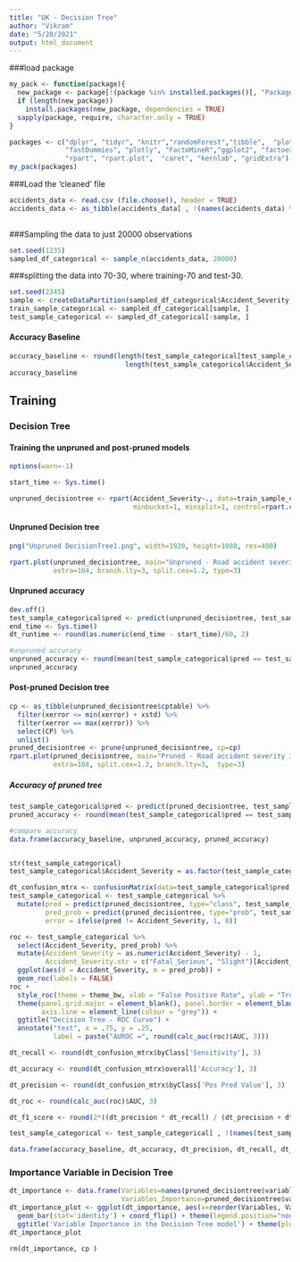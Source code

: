 ---
title: "UK - Decision Tree"
author: "Vikram"
date: "5/20/2021"
output: html_document
---

###load package
```{r message=FALSE}
my_pack <- function(package){
  new_package <- package[!(package %in% installed.packages()[, "Package"])]
  if (length(new_package)) 
    install.packages(new_package, dependencies = TRUE)
  sapply(package, require, character.only = TRUE)
}

packages <- c("dplyr", "tidyr", "knitr","randomForest","tibble",  "plotROC", "corrplot",
              "fastDummies", "plotly", "FactoMineR","ggplot2", "factoextra",
              "rpart", "rpart.plot",  "caret", "kernlab", "gridExtra")
my_pack(packages)
```


###Load the 'cleaned' file
                                                                       
```{r}
accidents_data <- read.csv (file.choose(), header = TRUE)
accidents_data <- as_tibble(accidents_data[ , !(names(accidents_data) %in% c('Accident_Index', 'Latitude',
                                                                             'Datetime','Longitude'))])
```

###Sampling the data to just 20000 observations                                                                       
```{r}
set.seed(1235)
sampled_df_categorical <- sample_n(accidents_data, 20000)
```

###splitting the data into 70-30, where training-70 and test-30.                                                                       
```{r}
set.seed(2345)
sample <- createDataPartition(sampled_df_categorical$Accident_Severity, p=0.7, list=FALSE) 
train_sample_categorical <- sampled_df_categorical[sample, ]
test_sample_categorical <- sampled_df_categorical[-sample, ]
```

#### Accuracy Baseline                                                                      
```{r}
accuracy_baseline <- round(length(test_sample_categorical[test_sample_categorical$Accident_Severity == 'Slight', ]$Accident_Severity)/
                             length(test_sample_categorical$Accident_Severity), 3)
accuracy_baseline
```
## Training
### Decision Tree
#### Training the unpruned and post-pruned models
```{r}

options(warn=-1)

start_time <- Sys.time()

unpruned_decisiontree <- rpart(Accident_Severity~., data=train_sample_categorical, method="class", 
                               minbucket=1, minsplit=1, control=rpart.control(cp=0.0001))
```


#### Unpruned Decision tree                                                                     
```{r}
png("Unpruned DecisionTree1.png", width=1920, height=1080, res=400)

rpart.plot(unpruned_decisiontree, main="Unpruned - Road accident severity in UK",
           extra=104, branch.lty=3, split.cex=1.2, type=3)
```


#### Unpruned accuracy                                                                   
```{r}
dev.off()
test_sample_categorical$pred <- predict(unpruned_decisiontree, test_sample_categorical, type="class")
end_time <- Sys.time()
dt_runtime <- round(as.numeric(end_time - start_time)/60, 2)

#unpruned accuracy 
unpruned_accuracy <- round(mean(test_sample_categorical$pred == test_sample_categorical$Accident_Severity), 3)
unpruned_accuracy
```

#### Post-pruned Decision tree                                                                       
```{r}
cp <- as_tibble(unpruned_decisiontree$cptable) %>%
  filter(xerror <= min(xerror) + xstd) %>%
  filter(xerror == max(xerror)) %>%
  select(CP) %>%
  unlist()
pruned_decisiontree <- prune(unpruned_decisiontree, cp=cp)
rpart.plot(pruned_decisiontree, main="Pruned - Road accident severity in UK",
           extra=104, split.cex=1.2, branch.lty=3,  type=3)
```

##### Accuracy of pruned tree                                                                       
```{r}

test_sample_categorical$pred <- predict(pruned_decisiontree, test_sample_categorical, type="class")
pruned_accuracy <- round(mean(test_sample_categorical$pred == test_sample_categorical$Accident_Severity), 3)

#compare accuracy
data.frame(accuracy_baseline, unpruned_accuracy, pruned_accuracy)


str(test_sample_categorical)
test_sample_categorical$Accident_Severity = as.factor(test_sample_categorical$Accident_Severity)

dt_confusion_mtrx <- confusionMatrix(data=test_sample_categorical$pred, reference=test_sample_categorical$Accident_Severity)
test_sample_categorical <- test_sample_categorical %>%
  mutate(pred = predict(pruned_decisiontree, type="class", test_sample_categorical),
         pred_prob = predict(pruned_decisiontree, type="prob", test_sample_categorical)[,2],
         error = ifelse(pred != Accident_Severity, 1, 0))
```

                                                                       
```{r}
roc <- test_sample_categorical %>%
  select(Accident_Severity, pred_prob) %>%
  mutate(Accident_Severity = as.numeric(Accident_Severity) - 1,
         Accident_Severity.str = c("Fatal_Serious", "Slight")[Accident_Severity + 1]) %>%
  ggplot(aes(d = Accident_Severity, m = pred_prob)) +
  geom_roc(labels = FALSE)
roc +
  style_roc(theme = theme_bw, xlab = "False Positive Rate", ylab = "True Positive Rate") +
  theme(panel.grid.major = element_blank(), panel.border = element_blank(),
        axis.line = element_line(colour = "grey")) +
  ggtitle("Decision Tree - ROC Curve") +
  annotate("text", x = .75, y = .25,
           label = paste("AUROC =", round(calc_auc(roc)$AUC, 3)))
```


```{r}
dt_recall <- round(dt_confusion_mtrx$byClass['Sensitivity'], 3)

dt_accuracy <- round(dt_confusion_mtrx$overall['Accuracy'], 3)

dt_precision <- round(dt_confusion_mtrx$byClass['Pos Pred Value'], 3)

dt_roc <- round(calc_auc(roc)$AUC, 3)

dt_f1_score <- round(2*((dt_precision * dt_recall) / (dt_precision + dt_recall)), 3)

test_sample_categorical <- test_sample_categorical[ , !(names(test_sample_categorical) %in% c('pred', 'pred_prob', 'error'))]

data.frame(accuracy_baseline, dt_accuracy, dt_precision, dt_recall, dt_f1_score, dt_roc)
```

### Importance Variable in Decision Tree 
```{r}

dt_importance <- data.frame(Variables=names(pruned_decisiontree$variable.importance),
                            Variables_Importance=pruned_decisiontree$variable.importance)
dt_importance_plot <- ggplot(dt_importance, aes(x=reorder(Variables, Variables_Importance), y=Variables_Importance, fill=Variables_Importance)) +
  geom_bar(stat='identity') + coord_flip() + theme(legend.position="none") + labs(x="") +
  ggtitle('Variable Importance in the Decision Tree model') + theme(plot.title = element_text(hjust=0.4))
dt_importance_plot

rm(dt_importance, cp )
```
